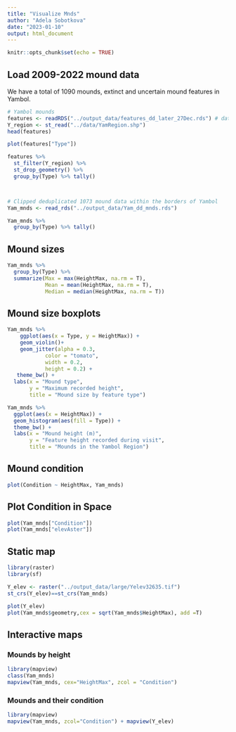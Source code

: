 ```yaml
---
title: "Visualize Mnds"
author: "Adela Sobotkova"
date: "2023-01-10"
output: html_document
---
```


```r
knitr::opts_chunk$set(echo = TRUE)
```

## Load 2009-2022 mound data
We have a total of 1090 mounds, extinct and uncertain mound features in Yambol.
```r
# Yambol mounds
features <- readRDS("../output_data/features_dd_later_27Dec.rds") # dataset is most recent from 27/12/2022 and deduplicated
Y_region <- st_read("../data/YamRegion.shp")
head(features)

plot(features["Type"])

features %>% 
  st_filter(Y_region) %>% 
  st_drop_geometry() %>% 
  group_by(Type) %>% tally()



# Clipped deduplicated 1073 mound data within the borders of Yambol
Yam_mnds <- read_rds("../output_data/Yam_dd_mnds.rds")

Yam_mnds %>%
  group_by(Type) %>% tally()
```
## Mound sizes
```r
Yam_mnds %>%
  group_by(Type) %>%
  summarize(Max = max(HeightMax, na.rm = T), 
            Mean = mean(HeightMax, na.rm = T),
            Median = median(HeightMax, na.rm = T))

```
## Mound size boxplots
```r

Yam_mnds %>%
    ggplot(aes(x = Type, y = HeightMax)) +
    geom_violin()+
    geom_jitter(alpha = 0.3,
    		color = "tomato",
    		width = 0.2,
    		height = 0.2) +
   theme_bw() +
  labs(x = "Mound type",
       y = "Maximum recorded height",
       title = "Mound size by feature type")
```

```r
Yam_mnds %>% 
  ggplot(aes(x = HeightMax)) +
  geom_histogram(aes(fill = Type)) +
  theme_bw() +
  labs(x = "Mound height (m)",
       y = "Feature height recorded during visit",
       title = "Mounds in the Yambol Region")
```


## Mound condition

```r
plot(Condition ~ HeightMax, Yam_mnds)
```
## Plot Condition in Space

```r
plot(Yam_mnds["Condition"])
plot(Yam_mnds["elevAster"])
```

## Static map
```r
library(raster)
library(sf)

Y_elev <- raster("../output_data/large/Yelev32635.tif")
st_crs(Y_elev)==st_crs(Yam_mnds)

plot(Y_elev)
plot(Yam_mnds$geometry,cex = sqrt(Yam_mnds$HeightMax), add =T)
```

## Interactive maps

### Mounds by height

```r
library(mapview)
class(Yam_mnds)
mapview(Yam_mnds, cex="HeightMax", zcol = "Condition")
```

### Mounds and their condition
```r
library(mapview)
mapview(Yam_mnds, zcol="Condition") + mapview(Y_elev)
```


